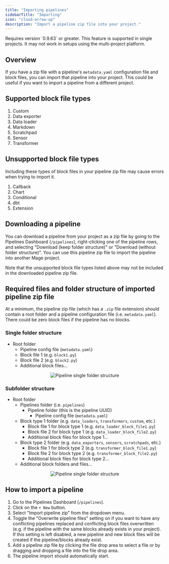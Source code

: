 ```yaml
---
title: "Importing pipelines"
sidebarTitle: "Importing"
icon: "cloud-arrow-up"
description: "Import a pipeline zip file into your project."
---
```


<Note>
  Requires version `0.9.63` or greater. This feature is supported in single projects.
  It may not work in setups using the multi-project platform.
</Note>

## Overview

If you have a zip file with a pipeline's `metadata.yaml` configuration file and block files,
you can import that pipeline into your project. This could be useful if you want to import
a pipeline from a different project.

## Supported block file types

1. Custom
1. Data exporter
1. Data loader
1. Markdown
1. Scratchpad
1. Sensor
1. Transformer

## Unsupported block file types

Including these types of block files in your pipeline zip file may cause errors when trying
to import it.

1. Callback
1. Chart
1. Conditional
1. dbt
1. Extension

## Downloading a pipeline

You can download a pipeline from your project as a zip file by going to the Pipelines
Dashboard (`/pipelines`), right-clicking one of the pipeline rows, and selecting
"Download (keep folder structure)" or "Download (without folder structure)". You can use
this pipeline zip file to import the pipeline into another Mage project.

Note that the unsupported block file types listed above may not be included in the downloaded
pipeline zip file.

## Required files and folder structure of imported pipeline zip file

At a minimum, the pipeline zip file (which has a `.zip` file extension) should contain a
root folder and a pipeline configuration file (i.e. `metadata.yaml`). There could be zero block
files if the pipeline has no blocks.

### Single folder structure

- Root folder
  - Pipeline config file (`metadata.yaml`)
  - Block file 1 (e.g. `block1.py`)
  - Block file 2 (e.g. `block2.py`)
  - Additional block files...

<Frame>
    <p align="center">
      <img
          alt="Pipeline single folder structure"
          src="https://mage-ai.github.io/assets/pipelines/importing/pipeline-single-folder-structure.png"
      />
    </p>
</Frame>

### Subfolder structure

- Root folder
  - Pipelines folder (i.e. `pipelines`)
    - Pipeline folder (this is the pipeline UUID)
      - Pipeline config file (`metadata.yaml`)
  - Block type 1 folder (e.g. `data_loaders`, `transformers`, `custom`, etc.)
    - Block file 1 for block type 1 (e.g. `data_loader_block_file1.py`)
    - Block file 2 for block type 1 (e.g. `data_loader_block_file2.py`)
    - Additional block files for block type 1...
  - Block type 2 folder (e.g. `data_exporters`, `sensors`, `scratchpads`, etc.)
    - Block file 1 for block type 2 (e.g. `transformer_block_file1.py`)
    - Block file 2 for block type 2 (e.g. `transformer_block_file2.py`)
    - Additional block files for block type 2...
  - Additional block folders and files...

<Frame>
    <p align="center">
      <img
          alt="Pipeline single folder structure"
          src="https://mage-ai.github.io/assets/pipelines/importing/pipeline-subfolder-structure.png"
      />
    </p>
</Frame>

## How to import a pipeline

1. Go to the Pipelines Dashboard (`/pipelines`).
2. Click on the `+ New` button.
3. Select "Import pipeline zip" from the dropdown menu.
4. Toggle the "Overwrite pipeline files" setting on if you want to have any conflicting pipelines
replaced and conflicting block files overwritten (e.g. if the pipeline with the same blocks
already exists in your project). If this setting is left disabled, a new pipeline and new
block files will be created if the pipeline/blocks already exist.
5. Add a pipeline zip file by clicking the file drop area to select a file or by
dragging and dropping a file into the file drop area.
6. The pipeline import should automatically start.
